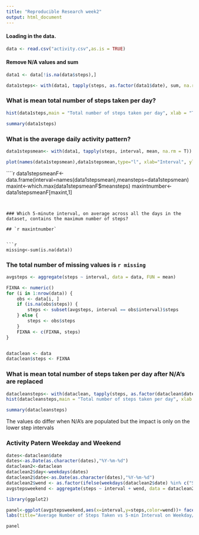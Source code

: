 ---
title: "Reproducible Research week2"
output: html_document
---
#### Loading in the data.
```{r}
data <- read.csv("activity.csv",as.is = TRUE)


```

#### Remove N/A values and sum 

```{r}
data1 <- data[!is.na(data$steps),]

data1steps<- with(data1, tapply(steps, as.factor(data1$date), sum, na.rm = T))
```
### What is mean total number of steps taken per day?
```{R,echo=FALSE}
hist(data1steps,main = "Total number of steps taken per day", xlab = "Total number of steps")

summary(data1steps)
```
### What is the average daily activity pattern?
```{r,echo=FALSE}
data1stepsmean<- with(data1, tapply(steps, interval, mean, na.rm = T))

plot(names(data1stepsmean),data1stepsmean,type="l", xlab="Interval", ylab="# of Steps",main="Average Number of Steps per Day by Interval")

```

````{r, echo=FALSE}


data1stepsmeanF<-data.frame(interval=names(data1stepsmean),meansteps=data1stepsmean)
maxint<-which.max(data1stepsmeanF$meansteps)
maxintnumber<-data1stepsmeanF[maxint,1]


```


### Which 5-minute interval, on average across all the days in the dataset, contains the maximum number of steps?

## `r maxintnumber`


```{r, echo=FALSE}
missing<-sum(is.na(data))
```

### The total number of missing values is `r missing`


```{r,echo=FALSE}
avgsteps <- aggregate(steps ~ interval, data = data, FUN = mean)

FIXNA <- numeric()
for (i in 1:nrow(data)) {
    obs <- data[i, ]
    if (is.na(obs$steps)) {
        steps <- subset(avgsteps, interval == obs$interval)$steps
    } else {
        steps <- obs$steps
    }
    FIXNA <- c(FIXNA, steps)
}


dataclean <- data
dataclean$steps <- FIXNA
```
### What is mean total number of steps taken per day after N/A's are replaced

```{R,echo=FALSE}
datacleansteps<- with(dataclean, tapply(steps, as.factor(dataclean$date), sum, na.rm = T))
hist(datacleansteps,main = "Total number of steps taken per day", xlab = "Total number of steps")
```
```{r}
summary(datacleansteps)
```
The values do differ when N/A's are populated but the impact is only on the lower step intervals 

### Activity Patern Weekday and Weekend

```{r,echo=FALSE}

dates<-dataclean$date
dates<-as.Date(as.character(dates),"%Y-%m-%d")
dataclean2<-dataclean
dataclean2$day<-weekdays(dates)
dataclean2$date<-as.Date(as.character(dates),"%Y-%m-%d")
dataclean2$wend <- as.factor(ifelse(weekdays(dataclean2$date) %in% c("Saturday","Sunday"), "Weekend", "Weekday"))
avgstepsweekend <- aggregate(steps ~ interval + wend, data = dataclean2, FUN = mean)

```
```{r,echo=FALSE}

library(ggplot2)

panel<-ggplot(avgstepsweekend,aes(x=interval,y=steps,color=wend))+ facet_grid(wend~.)+geom_line()+ 
labs(title="Average Number of Steps Taken vs 5-min Interval on Weekday/Weekend", y="Average Number of Steps", x="5-min Interval Times Series")

panel

```